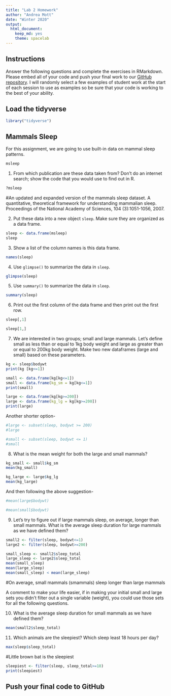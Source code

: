 ```yaml
---
title: "Lab 2 Homework"
author: "Andrea Mott"
date: "Winter 2020"
output:
  html_document: 
    keep_md: yes
    theme: spacelab
---
```


## Instructions
Answer the following questions and complete the exercises in RMarkdown. Please embed all of your code and push your final work to our [GitHub repository](https://github.com/FRS417-DataScienceBiologists). I will randomly select a few examples of student work at the start of each session to use as examples so be sure that your code is working to the best of your ability.

## Load the tidyverse
```r
library("tidyverse")
```

## Mammals Sleep
For this assignment, we are going to use built-in data on mammal sleep patterns.  
```r
msleep
```

1. From which publication are these data taken from? Don't do an internet search; show the code that you would use to find out in R.
```r
?msleep
```
#An updated and expanded version of the mammals sleep dataset. A quantitative, theoretical framework for understanding mammalian sleep. Proceedings of the National Academy of Sciences, 104 (3):1051-1056, 2007.

2. Put these data into a new object `sleep`. Make sure they are organized as a data frame.  
```r
sleep <- data.frame(msleep)
sleep
```


3. Show a list of the column names is this data frame.
```r
names(sleep)
```



4. Use `glimpse()` to summarize the data in `sleep`.
```r
glimpse(sleep)
```


5. Use `summary()` to summarize the data in `sleep`.
```r
summary(sleep)
```



6. Print out the first column of the data frame and then print out the first row.
```r
sleep[,1]
```
```r
sleep[1,]
```



7. We are interested in two groups; small and large mammals. Let's define small as less than or equal to 1kg body weight and large as greater than or equal to 200kg body weight. Make two new dataframes (large and small) based on these parameters.  

```r
kg <- sleep$bodywt
print(kg [kg<=1])
```
```r
small <- data.frame(kg[kg<=1])
small <- data.frame(kg_sm = kg[kg<=1])
print(small)
```
```r
large <- data.frame(kg[kg>=200])
large <- data.frame(kg_lg = kg[kg>=200])
print(large)
```


Another shorter option-
```r
#large <- subset(sleep, bodywt >= 200)
#large
```

```r
#small <- subset(sleep, bodywt <= 1)
#small
```



8. What is the mean weight for both the large and small mammals?
```r
kg_small <- small$kg_sm
mean(kg_small)
```
```r
kg_large <- large$kg_lg
mean(kg_large)
```

And then following the above suggestion-
```r
#mean(large$bodywt)
```

```r
#mean(small$bodywt)
```


9. Let's try to figure out if large mammals sleep, on average, longer than small mammals. What is the average sleep duration for large mammals as we have defined them?
```r
small2 <- filter(sleep, bodywt<=1)
large2 <- filter(sleep, bodywt>=200)

```
```r
small_sleep <- small2$sleep_total
large_sleep <- large2$sleep_total
mean(small_sleep)
mean(large_sleep)
mean(small_sleep) < mean(large_sleep)
```
#On average, small mammals (smammals) sleep longer than large mammals

A comment to make your life easier, if in making your initial small and large sets you didn't filter out a single variable (weight), you could use those sets for all the following questions.

10. What is the average sleep duration for small mammals as we have defined them?
```r
mean(small2$sleep_total)
```



11. Which animals are the sleepiest? Which sleep least 18 hours per day? 
```r
max(sleep$sleep_total)

```
#Little brown bat is the sleepiest
```r
sleepiest <- filter(sleep, sleep_total>=18)
print(sleepiest)
```


## Push your final code to GitHub